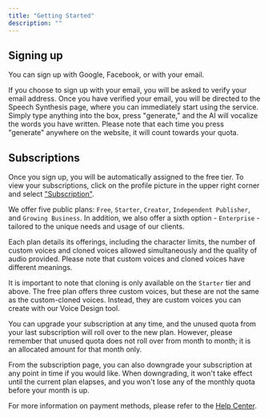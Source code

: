 ```yaml
---
title: "Getting Started"
description: ""
---
```



## Signing up

You can sign up with Google, Facebook, or with your email. 

If you choose to sign up with your email, you will be asked to verify your email address. Once you have verified your email, you will be directed to the Speech Synthesis page, where you can immediately start using the service. Simply type anything into the box, press "generate," and the AI will vocalize the words you have written. Please note that each time you press "generate" anywhere on the website, it will count towards your quota.


## Subscriptions

Once you sign up, you will be automatically assigned to the free tier. To view your subscriptions, click on the profile picture in the upper right corner and select ["Subscription"](https://beta.elevenlabs.io/subscription).

We offer five public plans: `Free`, `Starter`, `Creator`, `Independent Publisher`, and `Growing Business`. In addition, we also offer a sixth option - `Enterprise` - tailored to the unique needs and usage of our clients.

Each plan details its offerings, including the character limits, the number of custom voices and cloned voices allowed simultaneously and the quality of audio provided. Please note that custom voices and cloned voices have different meanings.

It is important to note that cloning is only available on the `Starter` tier and above. The free plan offers three custom voices, but these are not the same as the custom-cloned voices. Instead, they are custom voices you can create with our Voice Design tool.

You can upgrade your subscription at any time, and the unused quota from your last subscription will roll over to the new plan. However, please remember that unused quota does not roll over from month to month; it is an allocated amount for that month only.

From the subscription page, you can also downgrade your subscription at any point in time if you would like. When downgrading, it won't take effect until the current plan elapses, and you won't lose any of the monthly quota before your month is up.

For more information on payment methods, please refer to the [Help Center](https://help.elevenlabs.io/).

